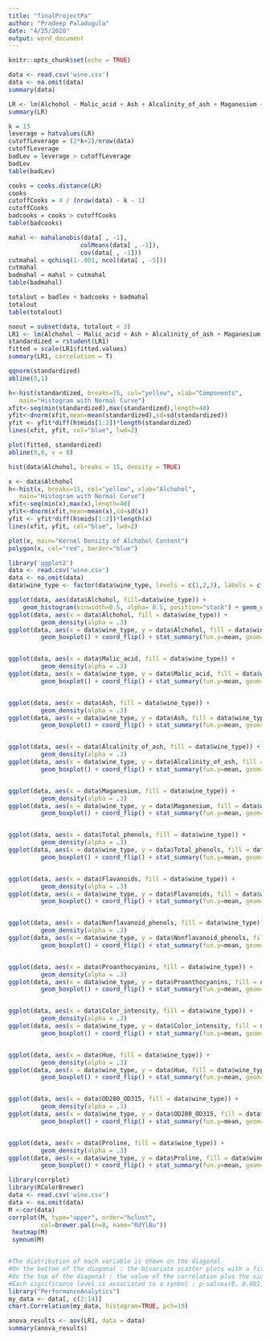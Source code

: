 ```yaml
---
title: "finalProjectPa"
author: "Pradeep Paladugula"
date: "4/25/2020"
output: word_document
---
```


```r
knitr::opts_chunk$set(echo = TRUE)
```

```r
data <- read.csv('wine.csv')
data <- na.omit(data)
summary(data)
```

```r
LR <- lm(Alchohol ~ Malic_acid + Ash + Alcalinity_of_ash + Maganesium + Total_phenols + Flavanoids + Nonflavanoid_phenols + Proanthocyanins + Color_intensity + Hue + OD280_OD315 + Proline + wine_type, data = data)
summary(LR)
```

```r
k = 13
leverage = hatvalues(LR) 
cutoffLeverage = (2*k+2)/nrow(data) 
cutoffLeverage
badLev = leverage > cutoffLeverage
badLev
table(badLev)

cooks = cooks.distance(LR) 
cooks
cutoffCooks = 4 / (nrow(data) - k - 1) 
cutoffCooks
badcooks = cooks > cutoffCooks 
table(badcooks)

mahal <- mahalanobis(data[ , -1], 
                    colMeans(data[ , -1]),
                    cov(data[ , -1])) 
cutmahal = qchisq(1-.001, ncol(data[ , -5])) 
cutmahal
badmahal = mahal > cutmahal 
table(badmahal)

totalout = badlev + badcooks + badmahal
totalout
table(totalout)
```

```r
noout = subset(data, totalout < 3)
LR1 <- lm(Alchohol ~ Malic_acid + Ash + Alcalinity_of_ash + Maganesium + Total_phenols + Flavanoids + Nonflavanoid_phenols + Proanthocyanins + Color_intensity + Hue + OD280_OD315 + Proline + wine_type, data = noout)
standardized = rstudent(LR1) 
fitted = scale(LR1$fitted.values)
summary(LR1, correlation = T)
```

```r
qqnorm(standardized) 
abline(0,1)
```

```r
h<-hist(standardized, breaks=15, col="yellow", xlab="Components",
   main="Histogram with Normal Curve")
xfit<-seq(min(standardized),max(standardized),length=40)
yfit<-dnorm(xfit,mean=mean(standardized),sd=sd(standardized))
yfit <- yfit*diff(h$mids[1:2])*length(standardized)
lines(xfit, yfit, col="blue", lwd=2)
```

```r
plot(fitted, standardized) 
abline(0,0, v = 0) 
```

```r
hist(data$Alchohol, breaks = 15, density = TRUE)
```

```r
x <- data$Alchohol
h<-hist(x, breaks=15, col="yellow", xlab="Alchohol",
   main="Histogram with Normal Curve")
xfit<-seq(min(x),max(x),length=40)
yfit<-dnorm(xfit,mean=mean(x),sd=sd(x))
yfit <- yfit*diff(h$mids[1:2])*length(x)
lines(xfit, yfit, col="blue", lwd=2)

plot(x, main="Kernel Density of Alchohol Content")
polygon(x, col="red", border="blue")
```

```r
library('ggplot2')
data <- read.csv('wine.csv')
data <- na.omit(data)
data$wine_type <- factor(data$wine_type, levels = c(1,2,3), labels = c("Pinot Noir", "Cabernet", "Merlot"))

ggplot(data, aes(data$Alchohol, fill=data$wine_type)) +
    geom_histogram(binwidth=0.5, alpha= 0.5, position="stack") + geom_density() 
ggplot(data, aes(x = data$Alchohol, fill = data$wine_type)) +
         geom_density(alpha = .3)
ggplot(data, aes(x = data$wine_type, y = data$Alchohol, fill = data$wine_type)) +
         geom_boxplot() + coord_flip() + stat_summary(fun.y=mean, geom="point", shape=5, size=4)


ggplot(data, aes(x = data$Malic_acid, fill = data$wine_type)) +
         geom_density(alpha = .3)
ggplot(data, aes(x = data$wine_type, y = data$Malic_acid, fill = data$wine_type)) +
         geom_boxplot() + coord_flip() + stat_summary(fun.y=mean, geom="point", shape=5, size=4)


ggplot(data, aes(x = data$Ash, fill = data$wine_type)) +
         geom_density(alpha = .3)
ggplot(data, aes(x = data$wine_type, y = data$Ash, fill = data$wine_type)) +
         geom_boxplot() + coord_flip() + stat_summary(fun.y=mean, geom="point", shape=5, size=4)


ggplot(data, aes(x = data$Alcalinity_of_ash, fill = data$wine_type)) +
         geom_density(alpha = .3)
ggplot(data, aes(x = data$wine_type, y = data$Alcalinity_of_ash, fill = data$wine_type)) +
         geom_boxplot() + coord_flip() + stat_summary(fun.y=mean, geom="point", shape=5, size=4)


ggplot(data, aes(x = data$Maganesium, fill = data$wine_type)) +
         geom_density(alpha = .3)
ggplot(data, aes(x = data$wine_type, y = data$Maganesium, fill = data$wine_type)) +
         geom_boxplot() + coord_flip() + stat_summary(fun.y=mean, geom="point", shape=5, size=4)


ggplot(data, aes(x = data$Total_phenols, fill = data$wine_type)) +
         geom_density(alpha = .3)
ggplot(data, aes(x = data$wine_type, y = data$Total_phenols, fill = data$wine_type)) +
         geom_boxplot() + coord_flip() + stat_summary(fun.y=mean, geom="point", shape=5, size=4)


ggplot(data, aes(x = data$Flavanoids, fill = data$wine_type)) +
         geom_density(alpha = .3)
ggplot(data, aes(x = data$wine_type, y = data$Flavanoids, fill = data$wine_type)) +
         geom_boxplot() + coord_flip() + stat_summary(fun.y=mean, geom="point", shape=5, size=4)


ggplot(data, aes(x = data$Nonflavanoid_phenols, fill = data$wine_type)) +
         geom_density(alpha = .3)
ggplot(data, aes(x = data$wine_type, y = data$Nonflavanoid_phenols, fill = data$wine_type)) +
         geom_boxplot() + coord_flip() + stat_summary(fun.y=mean, geom="point", shape=5, size=4)


ggplot(data, aes(x = data$Proanthocyanins, fill = data$wine_type)) +
         geom_density(alpha = .3)
ggplot(data, aes(x = data$wine_type, y = data$Proanthocyanins, fill = data$wine_type)) +
         geom_boxplot() + coord_flip() + stat_summary(fun.y=mean, geom="point", shape=5, size=4)


ggplot(data, aes(x = data$Color_intensity, fill = data$wine_type)) +
         geom_density(alpha = .3)
ggplot(data, aes(x = data$wine_type, y = data$Color_intensity, fill = data$wine_type)) +
         geom_boxplot() + coord_flip() + stat_summary(fun.y=mean, geom="point", shape=5, size=4)


ggplot(data, aes(x = data$Hue, fill = data$wine_type)) +
         geom_density(alpha = .3)
ggplot(data, aes(x = data$wine_type, y = data$Hue, fill = data$wine_type)) +
         geom_boxplot() + coord_flip() + stat_summary(fun.y=mean, geom="point", shape=5, size=4)


ggplot(data, aes(x = data$OD280_OD315, fill = data$wine_type)) +
         geom_density(alpha = .3)
ggplot(data, aes(x = data$wine_type, y = data$OD280_OD315, fill = data$wine_type)) +
         geom_boxplot() + coord_flip() + stat_summary(fun.y=mean, geom="point", shape=5, size=4)


ggplot(data, aes(x = data$Proline, fill = data$wine_type)) +
         geom_density(alpha = .3)
ggplot(data, aes(x = data$wine_type, y = data$Proline, fill = data$wine_type)) +
         geom_boxplot() + coord_flip() + stat_summary(fun.y=mean, geom="point", shape=5, size=4)
```

```r
library(corrplot)
library(RColorBrewer)
data <- read.csv('wine.csv')
data <- na.omit(data)
M <-cor(data)
corrplot(M, type="upper", order="hclust",
         col=brewer.pal(n=8, name="RdYlBu")) 
 heatmap(M) 
 symnum(M)


#The distribution of each variable is shown on the diagonal.
#On the bottom of the diagonal : the bivariate scatter plots with a fitted line are displayed
#On the top of the diagonal : the value of the correlation plus the significance level as stars
#Each significance level is associated to a symbol : p-values(0, 0.001, 0.01, 0.05, 0.1, 1) <=> symbols(“***”, “**”, “*”, “.”, " “)
library("PerformanceAnalytics")
my_data <- data[, c(2:14)]
chart.Correlation(my_data, histogram=TRUE, pch=19)
```

```r
anova_results <- aov(LR1, data = data)
summary(anova_results)
```